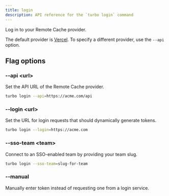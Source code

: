 ```yaml
---
title: login
description: API reference for the `turbo login` command
---
```


Log in to your Remote Cache provider.

The default provider is [Vercel](https://vercel.com/). To specify a different provider, use the `--api` option.

## Flag options

### --api \<url>

Set the API URL of the Remote Cache provider.

```bash title="Terminal"
turbo login --api=https://acme.com/api
```

### --login \<url>

Set the URL for login requests that should dynamically generate tokens.

```bash title="Terminal"
turbo login --login=https://acme.com
```

### --sso-team \<team>

Connect to an SSO-enabled team by providing your team slug.

```bash title="Terminal"
turbo login --sso-team=slug-for-team
```

### --manual

Manually enter token instead of requesting one from a login service.
